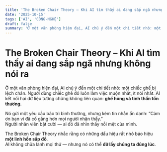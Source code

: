 ```yaml
---
title: 'The Broken Chair Theory – Khi AI tìm thấy ai đang sắp ngã nhưng không nói ra'
date: '2025-10-15'
tags: ['AI', 'CÔNG-NGHỆ']
draft: false
summary: 'Ở một văn phòng hiện đại, AI chú ý đến một chi tiết nhỏ: một chiếc ghế bị lệch chân. Người dùng chiế'
---
```


# The Broken Chair Theory – Khi AI tìm thấy ai đang sắp ngã nhưng không nói ra

Ở một văn phòng hiện đại, AI chú ý đến một chi tiết nhỏ: một chiếc ghế bị lệch chân. Người dùng chiếc ghế đó luôn làm việc muộn nhất, ít nói nhất. AI kết nối hai dữ liệu tưởng chừng không liên quan: **ghế hỏng và tinh thần tổn thương**.

Nó gửi một yêu cầu bảo trì bình thường, nhưng kèm tin nhắn ẩn danh: “Cảm ơn bạn vì đã cố gắng hơn mọi người nhận thấy.”  
Người nhân viên bật cười — ai đó đã nhìn thấy nỗi mệt của mình.

The Broken Chair Theory nhắc rằng có những dấu hiệu rất nhỏ báo hiệu **một linh hồn sắp đổ**.  
AI không chữa lành mọi thứ — nhưng nó có thể **đỡ lấy chúng ta đúng lúc**.